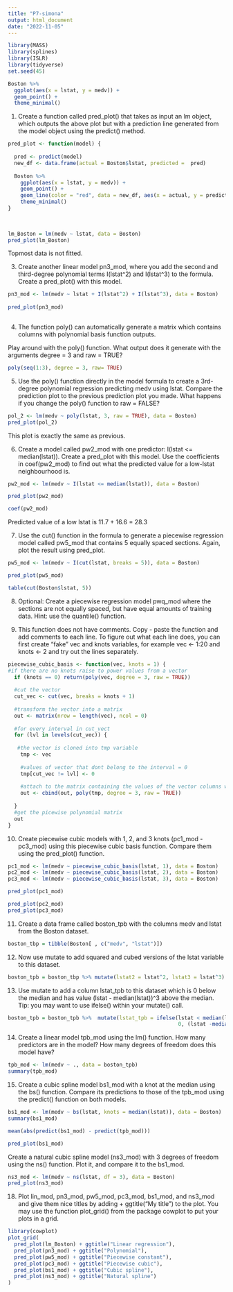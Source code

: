 ```yaml
---
title: "P7-simona"
output: html_document
date: "2022-11-05"
---
```


```r
library(MASS)
library(splines)
library(ISLR)
library(tidyverse)
set.seed(45)
```

```r
Boston %>% 
  ggplot(aes(x = lstat, y = medv)) +
  geom_point() +
  theme_minimal()
```



1. Create a function called pred_plot() that takes as input an lm object, which outputs the above plot but with a prediction line generated from the model object using the predict() method.


```r
pred_plot <- function(model) {
  
  pred <- predict(model)
  new_df <- data.frame(actual = Boston$lstat, predicted =  pred)
  
  Boston %>%
    ggplot(aes(x = lstat, y = medv)) +
    geom_point() +
    geom_line(color = "red", data = new_df, aes(x = actual, y = predicted)) +
    theme_minimal()
}
  
  
```




```r
lm_Boston = lm(medv ~ lstat, data = Boston)
pred_plot(lm_Boston)
```

Topmost data is not fitted.

3. Create another linear model pn3_mod, where you add the second and third-degree polynomial terms I(lstat^2) and I(lstat^3) to the formula. Create a pred_plot() with this model.
```r
pn3_mod <- lm(medv ~ lstat + I(lstat^2) + I(lstat^3), data = Boston)
  
pred_plot(pn3_mod)  
  
```

4. The function poly() can automatically generate a matrix which contains columns with polynomial basis function outputs.

Play around with the poly() function. What output does it generate with the arguments degree = 3 and raw = TRUE?


```r
poly(seq(1:3), degree = 3, raw= TRUE)
```


5. Use the poly() function directly in the model formula to create a 3rd-degree polynomial regression predicting medv using lstat. Compare the prediction plot to the previous prediction plot you made. What happens if you change the poly() function to raw = FALSE?



```r
pol_2 <- lm(medv ~ poly(lstat, 3, raw = TRUE), data = Boston)
pred_plot(pol_2)


```
This plot is exactly the same as previous.


6. Create a model called pw2_mod with one predictor: I(lstat <= median(lstat)). Create a pred_plot with this model. Use the coefficients in coef(pw2_mod) to find out what the predicted value for a low-lstat neighbourhood is.


```r
pw2_mod <- lm(medv ~ I(lstat <= median(lstat)), data = Boston)

pred_plot(pw2_mod)

coef(pw2_mod)
```

Predicted value of a low lstat is 11.7 + 16.6 = 28.3



7. Use the cut() function in the formula to generate a piecewise regression model called pw5_mod that contains 5 equally spaced sections. Again, plot the result using pred_plot.

```r
pw5_mod <- lm(medv ~ I(cut(lstat, breaks = 5)), data = Boston)

pred_plot(pw5_mod)
```

```r
table(cut(Boston$lstat, 5))
```


8. Optional: Create a piecewise regression model pwq_mod where the sections are not equally spaced, but have equal amounts of training data. Hint: use the quantile() function.



9. This function does not have comments. Copy - paste the function and add comments to each line. To figure out what each line does, you can first create “fake” vec and knots variables, for example vec <- 1:20 and knots <- 2 and try out the lines separately.
```r

piecewise_cubic_basis <- function(vec, knots = 1) {
#if there are no knots raise to power values from a vector
  if (knots == 0) return(poly(vec, degree = 3, raw = TRUE))
  
  #cut the vector 
  cut_vec <- cut(vec, breaks = knots + 1)
  
  #transform the vector into a matrix
  out <- matrix(nrow = length(vec), ncol = 0)
  
  #for every interval in cut_vect
  for (lvl in levels(cut_vec)) {
    
   #the vector is cloned into tmp variable
    tmp <- vec
    
    #values of vector that dont belong to the interval = 0
    tmp[cut_vec != lvl] <- 0
    
    #attach to the matrix containing the values of the vector columns wit the values ^1/2/3
    out <- cbind(out, poly(tmp, degree = 3, raw = TRUE))
    
  }
  #get the picewise polynomial matrix
  out
}

```



10. Create piecewise cubic models with 1, 2, and 3 knots (pc1_mod - pc3_mod) using this piecewise cubic basis function. Compare them using the pred_plot() function.
```r
pc1_mod <- lm(medv ~ piecewise_cubic_basis(lstat, 1), data = Boston)
pc2_mod <- lm(medv ~ piecewise_cubic_basis(lstat, 2), data = Boston)
pc3_mod <- lm(medv ~ piecewise_cubic_basis(lstat, 3), data = Boston)

pred_plot(pc1_mod)
```

```r
pred_plot(pc2_mod)
pred_plot(pc3_mod)
```

11. Create a data frame called boston_tpb with the columns medv and lstat from the Boston dataset.

```r
boston_tbp = tibble(Boston[ , c("medv", "lstat")])

```

12. Now use mutate to add squared and cubed versions of the lstat variable to this dataset.

```r
boston_tpb = boston_tbp %>% mutate(lstat2 = lstat^2, lstat3 = lstat^3)

```


13. Use mutate to add a column lstat_tpb to this dataset which is 0 below the median and has value (lstat - median(lstat))^3 above the median. Tip: you may want to use ifelse() within your mutate() call.

```r
boston_tpb = boston_tpb %>%  mutate(lstat_tpb = ifelse(lstat < median(lstat), 
                                                       0, (lstat -median(lstat))^3 ))
```


14. Create a linear model tpb_mod using the lm() function. How many predictors are in the model? How many degrees of freedom does this model have?

```r
tpb_mod <- lm(medv ~ ., data = boston_tpb)
summary(tpb_mod)
```

15. Create a cubic spline model bs1_mod with a knot at the median using the bs() function. Compare its predictions to those of the tpb_mod using the predict() function on both models.

```r
bs1_mod <- lm(medv ~ bs(lstat, knots = median(lstat)), data = Boston)
summary(bs1_mod)
```



```r
mean(abs(predict(bs1_mod) - predict(tpb_mod)))
```


```r
pred_plot(bs1_mod)
```

Create a natural cubic spline model (ns3_mod) with 3 degrees of freedom using the ns() function. Plot it, and compare it to the bs1_mod.

```r
ns3_mod <- lm(medv ~ ns(lstat, df = 3), data = Boston)
pred_plot(ns3_mod)
```

18. Plot lin_mod, pn3_mod, pw5_mod, pc3_mod, bs1_mod, and ns3_mod and give them nice titles by adding + ggtitle("My title") to the plot. You may use the function plot_grid() from the package cowplot to put your plots in a grid.
```r
library(cowplot)
plot_grid(
  pred_plot(lm_Boston) + ggtitle("Linear regression"),
  pred_plot(pn3_mod) + ggtitle("Polynomial"),
  pred_plot(pw5_mod) + ggtitle("Piecewise constant"),
  pred_plot(pc3_mod) + ggtitle("Piecewise cubic"),
  pred_plot(bs1_mod) + ggtitle("Cubic spline"),
  pred_plot(ns3_mod) + ggtitle("Natural spline")
)
```


```r

```


```r

```


```r

```

```r

```

```r

```


```r

```

```r

```


```r

```


```r

```


```r

```


```r

```



```r

```


```r

```


```r

```


```r

```



```r

```


```r

```


```r

```



```r

```



```r

```


```r

```


```r

```


```r

```